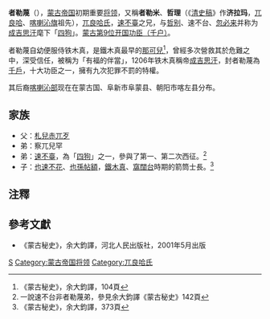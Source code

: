 '''者勒蔑'''（{{mong|m=ᠵᠡᠯᠮ ᠡ|k=Зэлмэ|Ppp=}}），[[蒙古帝国|蒙古帝国]]初期重要[[将领|将领]]，又稱'''者勒米'''、'''哲理'''（《[[清史稿|清史稿]]》作'''济拉玛'''，[[兀良哈三卫|兀良哈]]、[[喀喇沁旗|喀喇沁旗]]祖先），[[乌梁海|兀良哈氏]]，[[速不臺|速不臺]]之兄，与[[哲别|哲别]]、速不台、[[忽必来|忽必来]]并称为[[成吉思汗|成吉思汗]]麾下「[[四犬|四狗]]」。[[蒙古帝国开国功臣列表|蒙古第9位开国功臣（千户）]]。

者勒蔑自幼便服侍铁木真，是鐵木真最早的[[那可兒|那可兒]]<ref>《蒙古秘史》，余大鈞譯，104頁</ref>，曾經多次營救其於危難之中，深受信任，被稱为「有福的伴當」，1206年铁木真稱帝[[成吉思汗|成吉思汗]]，封者勒蔑為[[千戶|千戶]]，十大功臣之一，擁有九次犯罪不罰的特權。

其后裔[[喀喇沁部|喀喇沁部]]现在在蒙古国、阜新市阜蒙县、朝阳市喀左县分布。

==家族==
*父：[[札兒赤兀歹|札兒赤兀歹]]
*弟：察兀兒罕
*弟：[[速不臺|速不臺]]，為「[[四犬|四狗]]」之一，參與了第一、第二次西征。<ref>一說速不台非者勒蔑弟，參見余大鈞譯《蒙古秘史》142頁</ref>
*子：[[也速不花_(兀良哈氏)|也速不花]]、[[也孫帖額|也孫帖額]]，[[鐵木真|鐵木真]]、[[窩闊台|窩闊台]]時期的箭筒士長。<ref>《蒙古秘史》，余大鈞譯，373頁</ref>

== 注釋 ==
{{reflist}}
== 參考文獻 ==
* 《蒙古秘史》，余大鈞譯，河北人民出版社，2001年5月出版

{{蒙古族人物小作品}}
[[Category:蒙古帝國人物|S]]
[[Category:蒙古帝国将领|Category:蒙古帝国将领]]
[[Category:兀良哈氏|Category:兀良哈氏]]